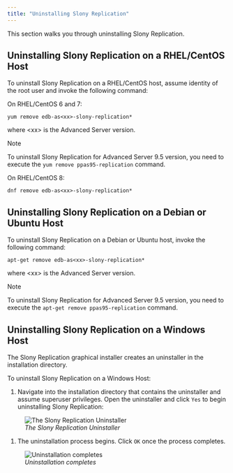 ```yaml
---
title: "Uninstalling Slony Replication"
---
```




This section walks you through uninstalling Slony Replication.

## Uninstalling Slony Replication on a RHEL/CentOS Host

To uninstall Slony Replication on a RHEL/CentOS host, assume identity of the root user and invoke the following command:

On RHEL/CentOS 6 and 7:

``` text
yum remove edb-as<xx>-slony-replication*
```

where &lt;xx&gt; is the Advanced Server version.

<div class="note">

<div class="title">

Note

</div>

To uninstall Slony Replication for Advanced Server 9.5 version, you need to execute the `yum remove ppas95-replication` command.

</div>

On RHEL/CentOS 8:

``` text
dnf remove edb-as<xx>-slony-replication*
```

## Uninstalling Slony Replication on a Debian or Ubuntu Host

To uninstall Slony Replication on a Debian or Ubuntu host, invoke the following command:

``` text
apt-get remove edb-as<xx>-slony-replication*
```

where &lt;xx&gt; is the Advanced Server version.

<div class="note">

<div class="title">

Note

</div>

To uninstall Slony Replication for Advanced Server 9.5 version, you need to execute the `apt-get remove ppas95-replication` command.

</div>

## Uninstalling Slony Replication on a Windows Host

The Slony Replication graphical installer creates an uninstaller in the installation directory.

To uninstall Slony Replication on a Windows Host:

1.  Navigate into the installation directory that contains the uninstaller and assume superuser privileges. Open the uninstaller and click `Yes` to begin uninstalling Slony Replication:

<figure><img src="images/slony_uninstall.png" class="align-center" alt="The Slony Replication Uninstaller" /><figcaption aria-hidden="true"><em>The Slony Replication Uninstaller</em></figcaption></figure>

1.  The uninstallation process begins. Click `OK` once the process completes.

<figure><img src="images/slony_uninstall2.png" class="align-center" alt="Uninstallation completes" /><figcaption aria-hidden="true"><em>Uninstallation completes</em></figcaption></figure>
